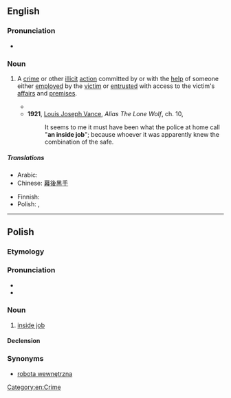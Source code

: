 ==English==

===Pronunciation===
* {{audio|En-au-inside job.ogg|Audio (AU)|lang=en}}

===Noun===
{{en-noun}}

# {{lb|en|idiomatic}} A [[crime]] or other [[illicit]] [[action]] committed by or with the [[help]] of someone either [[employ]]ed by the [[victim]] or [[entrust]]ed with access to the victim's [[affair]]s and [[premise]]s.
#* {{quote-journal
|lang=en
|date=September 23, 2017
|author=
|title=From north Wales to Norfolk, distraught beekeepers ask: who’s stealing our hives?
|work=The Observer
|url=https://www.theguardian.com/uk-news/2017/sep/23/beekeepers-ask-who-stealing-hives-north-wales-norfolk
|page=
|passage=In Britain, where the British BeeKeepers Association (BBKA) has been urging members to microchip their hives for some time, the continuing mystery and the belief that the crimes are '''inside jobs''' are taking their toll.}}
#* '''1921''', [[w:Louis_Joseph_Vance|Louis Joseph Vance]], ''Alias The Lone Wolf'', ch. 10,
#*: It seems to me it must have been what the police at home call "'''an inside job'''"; because whoever it was apparently knew the combination of the safe.

=====Translations=====
{{trans-top}}
* Arabic: {{t|ar|سوء استغلال الوظيفَة}}
* Chinese: [[幕]][[後]][[黑]][[手]]
{{trans-mid}}
* Finnish: {{t|fi|sisäpiirin keikka}}
* Polish: {{t|pl|robota wewnętrzna|f}}, {{t|pl|inside job|m}} {{qualifier|chiefly in conspiracy theories}}
{{trans-bottom}}

[[Category:en:Crime]]

----

==Polish==

===Etymology===
{{etyl|en|pl}} {{m|en|inside job}}

===Pronunciation===
* {{pl-IPA|/insajd 'dżob/}}
* {{hyphenation|in|side|job|lang=pl}}

===Noun===
{{pl-noun|m-in}}

# {{lb|pl|chiefly in conspiracy theories}} [[inside job#en|inside job]]

====Declension====
{{pl-decl-noun
|inside job|inside joby
|inside joba|inside jobów
|inside jobowi|inside jobom
|inside job|inside joby
|inside jobem|inside jobami
|inside jobie|inside jobach
|inside jobie|inside joby
}}

===Synonyms===
* [[robota wewnętrzna]]